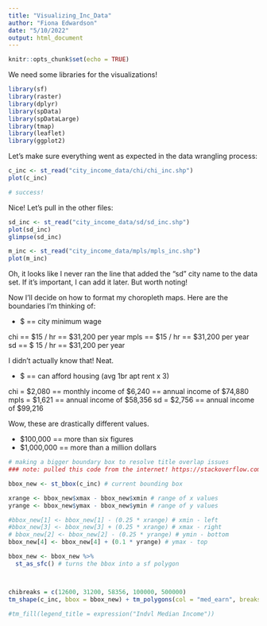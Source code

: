 ```yaml
---
title: "Visualizing_Inc_Data"
author: "Fiona Edwardson"
date: "5/10/2022"
output: html_document
---
```


```r
knitr::opts_chunk$set(echo = TRUE)
```

We need some libraries for the visualizations!
```r

library(sf)
library(raster)
library(dplyr)
library(spData)
library(spDataLarge)
library(tmap)    
library(leaflet) 
library(ggplot2)

```


Let's make sure everything went as expected in the data wrangling process:

```r

c_inc <- st_read("city_income_data/chi/chi_inc.shp")
plot(c_inc)

# success!

```

Nice! Let's pull in the other files:

```r

sd_inc <- st_read("city_income_data/sd/sd_inc.shp")
plot(sd_inc)
glimpse(sd_inc)

m_inc <- st_read("city_income_data/mpls/mpls_inc.shp")
plot(m_inc)

```

Oh, it looks like I never ran the line that added the "sd" city name to the data set. If it's important, I can add it later. But worth noting!

Now I'll decide on how to format my choropleth maps. Here are the boundaries I'm thinking of:

- $ == city minimum wage 

chi == $15 / hr  == $31,200 per year
mpls == $15 / hr == $31,200 per year
sd == $ 15 / hr == $31,200 per year

I didn't actually know that! Neat.

- $ == can afford housing (avg 1br apt rent x 3)

chi = $2,080 == monthly income of $6,240 == annual income of $74,880
mpls = $1,621 == annual income of $58,356
sd = $2,756 == annual income of $99,216

Wow, these are drastically different values.


- $100,000 == more than six figures
- $1,000,000 == more than a million dollars

```r
# making a bigger boundary box to resolve title overlap issues
### note: pulled this code from the internet! https://stackoverflow.com/questions/60892033/how-do-you-position-the-title-and-legend-in-tmap

bbox_new <- st_bbox(c_inc) # current bounding box

xrange <- bbox_new$xmax - bbox_new$xmin # range of x values
yrange <- bbox_new$ymax - bbox_new$ymin # range of y values

#bbox_new[1] <- bbox_new[1] - (0.25 * xrange) # xmin - left
#bbox_new[3] <- bbox_new[3] + (0.25 * xrange) # xmax - right
# bbox_new[2] <- bbox_new[2] - (0.25 * yrange) # ymin - bottom
bbox_new[4] <- bbox_new[4] + (0.1 * yrange) # ymax - top

bbox_new <- bbox_new %>%  
  st_as_sfc() # turns the bbox into a sf polygon



chibreaks = c(12600, 31200, 58356, 100000, 500000)
tm_shape(c_inc, bbox = bbox_new) + tm_polygons(col = "med_earn", breaks = chibreaks, title = expression("Median Income")) + tm_layout(bg = "grey99", legend.position = c("left", "bottom"), legend.title.size = 0.8,legend.text.size = 0.5, title = "Individual Median Income in Chicago") 

#tm_fill(legend_title = expression("Indvl Median Income"))

```

